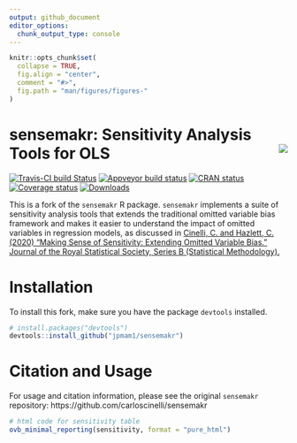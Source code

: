 ```yaml
---
output: github_document
editor_options: 
  chunk_output_type: console
---
```


<!-- README.md is generated from README.Rmd. Please edit that file -->

```r
knitr::opts_chunk$set(
  collapse = TRUE,
  fig.align = "center",
  comment = "#>",
  fig.path = "man/figures/figures-"
)
```

# sensemakr: Sensitivity Analysis Tools for OLS <img src="man/figures/sensemakr-logo-small.png" align="right" />

<!-- badges: start -->
[![Travis-CI build Status](https://travis-ci.org/carloscinelli/sensemakr.svg?branch=master)](https://travis-ci.org/carloscinelli/sensemakr) 
[![Appveyor build status](https://ci.appveyor.com/api/projects/status/utoc0803j4fxoje3?svg=true)](https://ci.appveyor.com/project/carloscinelli/sensemakr)
[![CRAN status](https://www.r-pkg.org/badges/version/sensemakr)](https://CRAN.R-project.org/package=sensemakr)
[![Coverage status](https://codecov.io/gh/carloscinelli/sensemakr/branch/master/graph/badge.svg)](https://codecov.io/github/carloscinelli/sensemakr?branch=master)
[![Downloads](https://cranlogs.r-pkg.org/badges/sensemakr)](https://cran.r-project.org/package=sensemakr)
<!-- badges: end -->

This is a fork of the `sensemakr` R package. `sensemakr` implements a suite of sensitivity analysis tools that extends the traditional omitted variable bias framework and makes it easier to understand the impact of omitted variables in regression models, as discussed in [Cinelli, C. and Hazlett, C. (2020) "Making Sense of Sensitivity: Extending Omitted Variable Bias." Journal of the Royal Statistical Society, Series B (Statistical Methodology).]( https://doi.org/10.1111/rssb.12348) 


# Installation

To install this fork, make sure you have the package `devtools` installed.

```r
# install.packages("devtools") 
devtools::install_github("jpmam1/sensemakr")
```


# Citation and Usage

For usage and citation information, please see the original `sensemakr` repository:
https://github.com/carloscinelli/sensemakr

```r
# html code for sensitivity table
ovb_minimal_reporting(sensitivity, format = "pure_html")
```



